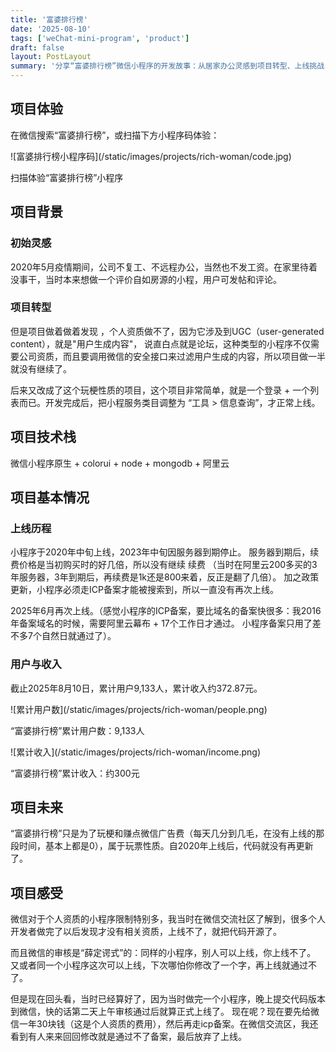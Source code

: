 ```yaml
---
title: '富婆排行榜'
date: '2025-08-10'
tags: ['weChat-mini-program', 'product']
draft: false
layout: PostLayout
summary: '分享“富婆排行榜”微信小程序的开发故事：从居家办公灵感到项目转型、上线挑战，揭秘技术栈、用户数据和未来计划。'
---
```


## 项目体验

在微信搜索“富婆排行榜”，或扫描下方小程序码体验：

<div className="my-1 w-full overflow-hidden px-2 xl:my-1 xl:w-1/2 xl:px-2 not-prose">
  ![富婆排行榜小程序码](/static/images/projects/rich-woman/code.jpg)
  <p className="text-center pt-[10px] text-sm text-gray-500">扫描体验“富婆排行榜”小程序</p>
</div>

## 项目背景

### 初始灵感
2020年5月疫情期间，公司不复工、不远程办公，当然也不发工资。在家里待着没事干，当时本来想做一个评价自如房源的小程，用户可发帖和评论。

### 项目转型
但是项目做着做着发现 ，个人资质做不了，因为它涉及到UGC（user-generated content），就是"用户生成内容"，
说直白点就是论坛，这种类型的小程序不仅需要公司资质，而且要调用微信的安全接口来过滤用户生成的内容，所以项目做一半就没有继续了。

后来又改成了这个玩梗性质的项目，这个项目非常简单，就是一个登录 + 一个列表而已。开发完成后，把小程服务类目调整为 “工具 > 信息查询”，才正常上线。


## 项目技术栈

微信小程序原生 + colorui + node + mongodb + 阿里云
## 项目基本情况

### 上线历程
小程序于2020年中旬上线，2023年中旬因服务器到期停止。
服务器到期后，续费价格是当初购买时的好几倍，所以没有继续 续费
（当时在阿里云200多买的3年服务器，3年到期后，再续费是1k还是800来着，反正是翻了几倍）。
加之政策更新，小程序必须走ICP备案才能被搜索到，所以一直没有再次上线。

2025年6月再次上线。（感觉小程序的ICP备案，要比域名的备案快很多：我2016年备案域名的时候，需要阿里云幕布 + 17个工作日才通过。 小程序备案只用了差不多7个自然日就通过了）。

### 用户与收入
截止2025年8月10日，累计用户9,133人，累计收入约372.87元。

<div className="my-1 w-full not-prose">
  ![累计用户数](/static/images/projects/rich-woman/people.png)
  <p className="my-[10px] mb-[20px] text-center text-sm text-gray-500">“富婆排行榜”累计用户数：9,133人</p>
</div>

<div className="my-1 w-full not-prose">
  ![累计收入](/static/images/projects/rich-woman/income.png)
  <p className="my-[10px] text-center text-sm text-gray-500">“富婆排行榜”累计收入：约300元</p>
</div>

## 项目未来

“富婆排行榜”只是为了玩梗和赚点微信广告费（每天几分到几毛，在没有上线的那段时间，基本上都是0），属于玩票性质。自2020年上线后，代码就没有再更新了。

## 项目感受
微信对于个人资质的小程序限制特别多，我当时在微信交流社区了解到，很多个人开发者做完了以后发现才没有相关资质，上线不了，就把代码开源了。

而且微信的审核是“薛定谔式”的：同样的小程序，别人可以上线，你上线不了。
又或者同一个小程序这次可以上线，下次哪怕你修改了一个字，再上线就通过不了。

但是现在回头看，当时已经算好了，因为当时做完一个小程序，晚上提交代码版本到微信，快的话第二天上午审核通过后就算正式上线了。
现在呢？现在要先给微信一年30块钱（这是个人资质的费用），然后再走icp备案。在微信交流区，我还看到有人来来回回修改就是通过不了备案，最后放弃了上线。
